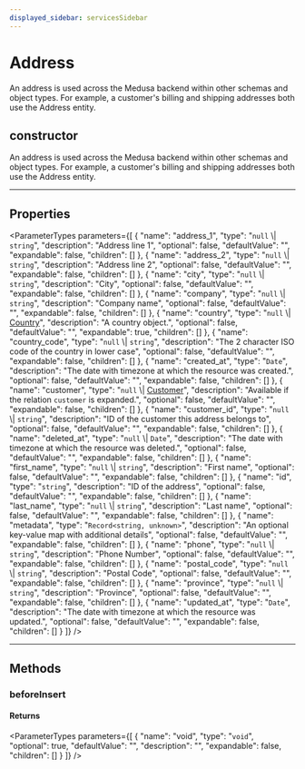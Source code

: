 ```yaml
---
displayed_sidebar: servicesSidebar
---
```



# Address

An address is used across the Medusa backend within other schemas and object types. For example, a customer's billing and shipping addresses both use the Address entity.

## constructor

An address is used across the Medusa backend within other schemas and object types. For example, a customer's billing and shipping addresses both use the Address entity.

___

## Properties

<ParameterTypes parameters={[
  {
    "name": "address_1",
    "type": "`null` \\| `string`",
    "description": "Address line 1",
    "optional": false,
    "defaultValue": "",
    "expandable": false,
    "children": []
  },
  {
    "name": "address_2",
    "type": "`null` \\| `string`",
    "description": "Address line 2",
    "optional": false,
    "defaultValue": "",
    "expandable": false,
    "children": []
  },
  {
    "name": "city",
    "type": "`null` \\| `string`",
    "description": "City",
    "optional": false,
    "defaultValue": "",
    "expandable": false,
    "children": []
  },
  {
    "name": "company",
    "type": "`null` \\| `string`",
    "description": "Company name",
    "optional": false,
    "defaultValue": "",
    "expandable": false,
    "children": []
  },
  {
    "name": "country",
    "type": "`null` \\| [Country](services.Country.mdx)",
    "description": "A country object.",
    "optional": false,
    "defaultValue": "",
    "expandable": true,
    "children": []
  },
  {
    "name": "country_code",
    "type": "`null` \\| `string`",
    "description": "The 2 character ISO code of the country in lower case",
    "optional": false,
    "defaultValue": "",
    "expandable": false,
    "children": []
  },
  {
    "name": "created_at",
    "type": "`Date`",
    "description": "The date with timezone at which the resource was created.",
    "optional": false,
    "defaultValue": "",
    "expandable": false,
    "children": []
  },
  {
    "name": "customer",
    "type": "`null` \\| [Customer](services.Customer.mdx)",
    "description": "Available if the relation `customer` is expanded.",
    "optional": false,
    "defaultValue": "",
    "expandable": false,
    "children": []
  },
  {
    "name": "customer_id",
    "type": "`null` \\| `string`",
    "description": "ID of the customer this address belongs to",
    "optional": false,
    "defaultValue": "",
    "expandable": false,
    "children": []
  },
  {
    "name": "deleted_at",
    "type": "`null` \\| `Date`",
    "description": "The date with timezone at which the resource was deleted.",
    "optional": false,
    "defaultValue": "",
    "expandable": false,
    "children": []
  },
  {
    "name": "first_name",
    "type": "`null` \\| `string`",
    "description": "First name",
    "optional": false,
    "defaultValue": "",
    "expandable": false,
    "children": []
  },
  {
    "name": "id",
    "type": "`string`",
    "description": "ID of the address",
    "optional": false,
    "defaultValue": "",
    "expandable": false,
    "children": []
  },
  {
    "name": "last_name",
    "type": "`null` \\| `string`",
    "description": "Last name",
    "optional": false,
    "defaultValue": "",
    "expandable": false,
    "children": []
  },
  {
    "name": "metadata",
    "type": "`Record<string, unknown>`",
    "description": "An optional key-value map with additional details",
    "optional": false,
    "defaultValue": "",
    "expandable": false,
    "children": []
  },
  {
    "name": "phone",
    "type": "`null` \\| `string`",
    "description": "Phone Number",
    "optional": false,
    "defaultValue": "",
    "expandable": false,
    "children": []
  },
  {
    "name": "postal_code",
    "type": "`null` \\| `string`",
    "description": "Postal Code",
    "optional": false,
    "defaultValue": "",
    "expandable": false,
    "children": []
  },
  {
    "name": "province",
    "type": "`null` \\| `string`",
    "description": "Province",
    "optional": false,
    "defaultValue": "",
    "expandable": false,
    "children": []
  },
  {
    "name": "updated_at",
    "type": "`Date`",
    "description": "The date with timezone at which the resource was updated.",
    "optional": false,
    "defaultValue": "",
    "expandable": false,
    "children": []
  }
]} />

___

## Methods

### beforeInsert

#### Returns

<ParameterTypes parameters={[
  {
    "name": "void",
    "type": "`void`",
    "optional": true,
    "defaultValue": "",
    "description": "",
    "expandable": false,
    "children": []
  }
]} />
